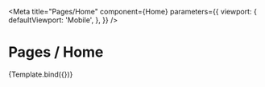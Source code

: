 

<Meta
  title="Pages/Home"
  component={Home}
  parameters={{
    viewport: {
      defaultViewport: 'Mobile',
    },
  }}
/>

# Pages / Home


<Canvas withToolbar>
  <Story name="Home">{Template.bind({})}</Story>
</Canvas>

<ArgsTable story="Home" />
